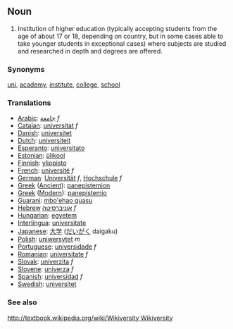 ==Noun==

#Institution of higher education (typically accepting students from the age of about 17 or 18, depending on country, but in some cases able to take younger students in exceptional cases) where subjects are studied and researched in depth and degrees are offered.

===Synonyms===

[[uni]], [[academy]], [[institute]], [[college]], [[school]]

===Translations===
*[[Arabic]]: [[جامعة]] ''f''
*[[Catalan]]: [[universitat]] ''f''
*[[Danish]]: [[universitet]]
*[[Dutch]]: [[universiteit]]
*[[Esperanto]]: [[universitato]]
*[[Estonian]]: [[ülikool]]
*[[Finnish]]: [[yliopisto]]
*[[French]]: [[université]] ''f''
*[[German]]: [[Universität]] ''f'', [[Hochschule]] ''f''
*[[Greek]] ([[Ancient]]): [[panepistemion]]
*[[Greek]] ([[Modern]]): [[panepistemio]]
*[[Guarani]]: [[mbo'ehao guasu]]
*[[Hebrew]] [[אוניברסיטה]] ''f''
*[[Hungarian]]: [[egyetem]] 
*[[Interlingua]]: [[universitate]]
*[[Japanese]]: [[大学]] ([[だいがく]] daigaku)
*[[Polish]]: [[uniwersytet]] ''m''
*[[Portuguese]]: [[universidade]] ''f''
*[[Romanian]]: [[universitate]] ''f''
*[[Slovak]]: [[univerzita]] ''f''
*[[Slovene]]: [[univerza]] ''f''
*[[Spanish]]: [[universidad]] ''f''
*[[Swedish]]: [[universitet]]

===See also===

[[http://textbook.wikipedia.org/wiki/Wikiversity Wikiversity]]